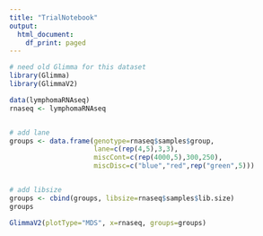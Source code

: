 ---
title: "TrialNotebook"
output:
  html_document:
    df_print: paged
---

```{r}
# need old Glimma for this dataset
library(Glimma)
library(GlimmaV2)

data(lymphomaRNAseq)
rnaseq <- lymphomaRNAseq


# add lane
groups <- data.frame(genotype=rnaseq$samples$group,
                     lane=c(rep(4,5),3,3),
                     miscCont=c(rep(4000,5),300,250),
                     miscDisc=c("blue","red",rep("green",5)))


# add libsize
groups <- cbind(groups, libsize=rnaseq$samples$lib.size)
groups
```


```{r}


GlimmaV2(plotType="MDS", x=rnaseq, groups=groups)


```
